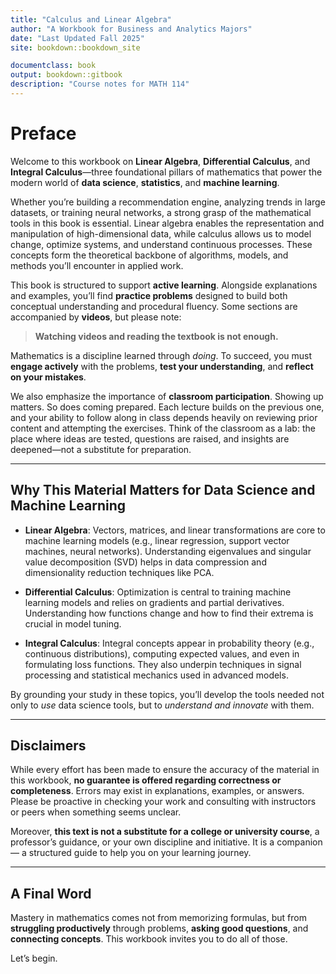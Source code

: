 ```yaml
---
title: "Calculus and Linear Algebra"
author: "A Workbook for Business and Analytics Majors"
date: "Last Updated Fall 2025"
site: bookdown::bookdown_site

documentclass: book
output: bookdown::gitbook
description: "Course notes for MATH 114"
---
```



# Preface {-}

Welcome to this workbook on **Linear Algebra**, **Differential Calculus**, and **Integral Calculus**—three foundational pillars of mathematics that power the modern world of **data science**, **statistics**, and **machine learning**.

Whether you're building a recommendation engine, analyzing trends in large datasets, or training neural networks, a strong grasp of the mathematical tools in this book is essential. Linear algebra enables the representation and manipulation of high-dimensional data, while calculus allows us to model change, optimize systems, and understand continuous processes. These concepts form the theoretical backbone of algorithms, models, and methods you'll encounter in applied work.

This book is structured to support **active learning**. Alongside explanations and examples, you'll find **practice problems** designed to build both conceptual understanding and procedural fluency. Some sections are accompanied by **videos**, but please note:

> **Watching videos and reading the textbook is not enough.**  

Mathematics is a discipline learned through *doing*.  To succeed, you must **engage actively** with the problems, **test your understanding**, and **reflect on your mistakes**.

We also emphasize the importance of **classroom participation**. Showing up matters. So does coming prepared. Each lecture builds on the previous one, and your ability to follow along in class depends heavily on reviewing prior content and attempting the exercises. Think of the classroom as a lab: the place where ideas are tested, questions are raised, and insights are deepened—not a substitute for preparation.

---

## Why This Material Matters for Data Science and Machine Learning {-}

- **Linear Algebra**: Vectors, matrices, and linear transformations are core to machine learning models (e.g., linear regression, support vector machines, neural networks). Understanding eigenvalues and singular value decomposition (SVD) helps in data compression and dimensionality reduction techniques like PCA.

- **Differential Calculus**: Optimization is central to training machine learning models and relies on gradients and partial derivatives. Understanding how functions change and how to find their extrema is crucial in model tuning.

- **Integral Calculus**: Integral concepts appear in probability theory (e.g., continuous distributions), computing expected values, and even in formulating loss functions. They also underpin techniques in signal processing and statistical mechanics used in advanced models.

By grounding your study in these topics, you’ll develop the tools needed not only to *use* data science tools, but to *understand and innovate* with them.

---

## Disclaimers {-}

While every effort has been made to ensure the accuracy of the material in this workbook, **no guarantee is offered regarding correctness or completeness**. Errors may exist in explanations, examples, or answers. Please be proactive in checking your work and consulting with instructors or peers when something seems unclear.

Moreover, **this text is not a substitute for a college or university course**, a professor’s guidance, or your own discipline and initiative. It is a companion — a structured guide to help you on your learning journey.

---

## A Final Word {-}

Mastery in mathematics comes not from memorizing formulas, but from **struggling productively** through problems, **asking good questions**, and **connecting concepts**. This workbook invites you to do all of those. 

Let’s begin.

